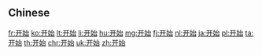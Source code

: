 {{also|開始}}
==Chinese==
{{zh-see|開始}}

[[fr:开始]]
[[ko:开始]]
[[lt:开始]]
[[li:开始]]
[[hu:开始]]
[[mg:开始]]
[[fj:开始]]
[[nl:开始]]
[[ja:开始]]
[[pl:开始]]
[[ta:开始]]
[[th:开始]]
[[chr:开始]]
[[uk:开始]]
[[zh:开始]]